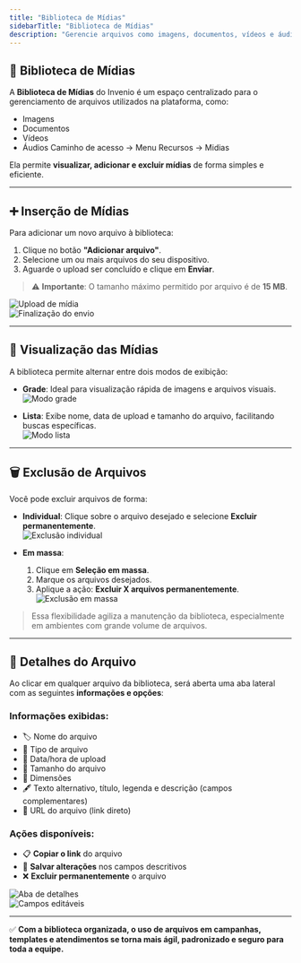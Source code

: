 ```yaml
---
title: "Biblioteca de Mídias"
sidebarTitle: "Biblioteca de Mídias"
description: "Gerencie arquivos como imagens, documentos, vídeos e áudios de forma centralizada e eficiente com a Biblioteca de Mídias do Invenio."
---
```


## 📁 Biblioteca de Mídias

A **Biblioteca de Mídias** do Invenio é um espaço centralizado para o gerenciamento de arquivos utilizados na plataforma, como:

- Imagens
- Documentos
- Vídeos
- Áudios
Caminho de acesso -> Menu Recursos -> Midias

Ela permite **visualizar, adicionar e excluir mídias** de forma simples e eficiente.

---

## ➕ Inserção de Mídias

Para adicionar um novo arquivo à biblioteca:

1. Clique no botão **"Adicionar arquivo"**.
2. Selecione um ou mais arquivos do seu dispositivo.
3. Aguarde o upload ser concluído e clique em **Enviar**.

> ⚠️ **Importante**: O tamanho máximo permitido por arquivo é de **15 MB**.

![Upload de mídia](https://robbublob.blob.core.windows.net/docs/addarquivo.png)  
![Finalização do envio](https://robbublob.blob.core.windows.net/docs/enviararquivo.png)

---

## 👀 Visualização das Mídias

A biblioteca permite alternar entre dois modos de exibição:

- **Grade**: Ideal para visualização rápida de imagens e arquivos visuais.  
  ![Modo grade](https://robbublob.blob.core.windows.net/docs/grade.png)

- **Lista**: Exibe nome, data de upload e tamanho do arquivo, facilitando buscas específicas.  
  ![Modo lista](https://robbublob.blob.core.windows.net/docs/lista.png)

---

## 🗑️ Exclusão de Arquivos

Você pode excluir arquivos de forma:

- **Individual**: Clique sobre o arquivo desejado e selecione **Excluir permanentemente**.  
  ![Exclusão individual](https://exemplo.com/imagem5.png)

- **Em massa**:
  1. Clique em **Seleção em massa**.
  2. Marque os arquivos desejados.
  3. Aplique a ação: **Excluir X arquivos permanentemente**.  
  ![Exclusão em massa](https://exemplo.com/imagem6.png)

> Essa flexibilidade agiliza a manutenção da biblioteca, especialmente em ambientes com grande volume de arquivos.

---

## 📝 Detalhes do Arquivo

Ao clicar em qualquer arquivo da biblioteca, será aberta uma aba lateral com as seguintes **informações e opções**:

### Informações exibidas:
- 🏷️ Nome do arquivo  
- 📄 Tipo de arquivo  
- 📆 Data/hora de upload  
- 📏 Tamanho do arquivo  
- 📐 Dimensões  
- 🖋️ Texto alternativo, título, legenda e descrição (campos complementares)  
- 🔗 URL do arquivo (link direto)

### Ações disponíveis:
- 📋 **Copiar o link** do arquivo
- 💾 **Salvar alterações** nos campos descritivos
- ❌ **Excluir permanentemente** o arquivo

![Aba de detalhes](https://exemplo.com/imagem7.png)  
![Campos editáveis](https://exemplo.com/imagem8.png)

---

✅ **Com a biblioteca organizada, o uso de arquivos em campanhas, templates e atendimentos se torna mais ágil, padronizado e seguro para toda a equipe.**


